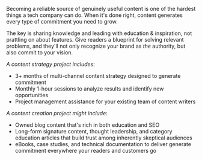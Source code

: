 <span className="text-lg">Becoming a reliable source of genuinely useful content is one of the hardest things a tech
company can do. When it's done right, content generates every type of commitment you need to grow.</span>

The key is sharing knowledge and leading with education &amp; inspiration, not prattling on about features. Give readers
a blueprint for solving relevant problems, and they'll not only recognize your brand as *the* authority, but also commit
to your vision.

*A content strategy project includes*:

- 3+ months of multi-channel content strategy designed to generate commitment
- Monthly 1-hour sessions to analyze results and identify new opportunities
- Project management assistance for your existing team of content writers

*A content creation project might include*:

- Owned blog content that's rich in both education and SEO
- Long-form signature content, thought leadership, and category education articles that build trust among inherently
  skeptical audiences
- eBooks, case studies, and technical documentation to deliver generate commitment everywhere your readers and customers
  go 